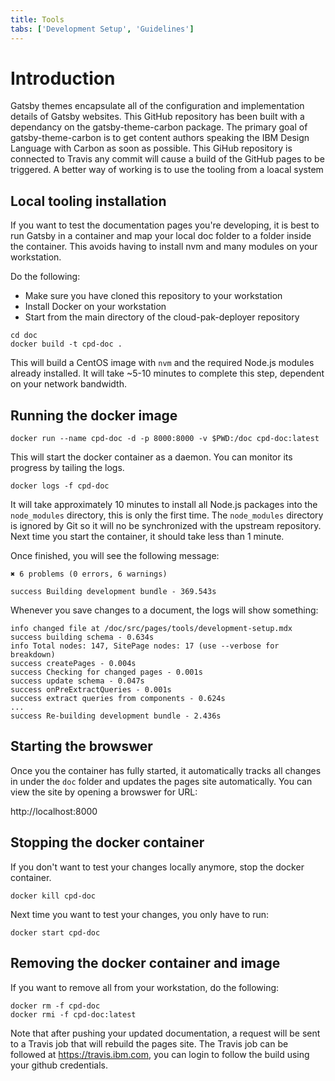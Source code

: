 ```yaml
---
title: Tools
tabs: ['Development Setup', 'Guidelines']
---
```


# Introduction

Gatsby themes encapsulate all of the configuration and implementation details of Gatsby websites. This GitHub repository has been built with a dependancy on the gatsby-theme-carbon package. The primary goal of gatsby-theme-carbon is to get content authors speaking the IBM Design Language with Carbon as soon as possible. This GiHub repository is connected to Travis any commit will cause a build of the GitHub pages to be triggered. A better way of working is to use the tooling from a loacal system

## Local tooling installation
If you want to test the documentation pages you're developing, it is best to run Gatsby in a container and map your local doc folder to a folder inside the container. This avoids having to install nvm and many modules on your workstation.

Do the following:
* Make sure you have cloned this repository to your workstation
* Install Docker on your workstation
* Start from the main directory of the cloud-pak-deployer repository
```
cd doc
docker build -t cpd-doc .
```

This will build a CentOS image with `nvm` and the required Node.js modules already installed. It will take ~5-10 minutes to complete this step, dependent on your network bandwidth.

## Running the docker image
```
docker run --name cpd-doc -d -p 8000:8000 -v $PWD:/doc cpd-doc:latest
```

This will start the docker container as a daemon. You can monitor its progress by tailing the logs.

```
docker logs -f cpd-doc 
```

It will take approximately 10 minutes to install all Node.js packages into the `node_modules` directory, this is only the first time. The `node_modules` directory is ignored by Git so it will no be synchronized with the upstream repository. Next time you start the container, it should take less than 1 minute.

Once finished, you will see the following message:
```output
✖ 6 problems (0 errors, 6 warnings)

success Building development bundle - 369.543s
```

Whenever you save changes to a document, the logs will show something:
```output
info changed file at /doc/src/pages/tools/development-setup.mdx
success building schema - 0.634s
info Total nodes: 147, SitePage nodes: 17 (use --verbose for breakdown)
success createPages - 0.004s
success Checking for changed pages - 0.001s
success update schema - 0.047s
success onPreExtractQueries - 0.001s
success extract queries from components - 0.624s
...
success Re-building development bundle - 2.436s
```

## Starting the browswer
Once you the container has fully started, it automatically tracks all changes in under the `doc` folder and updates the pages site automatically. You can view the site by opening a browswer for URL:

http://localhost:8000

## Stopping the docker container
If you don't want to test your changes locally anymore, stop the docker container.
```
docker kill cpd-doc
```

Next time you want to test your changes, you only have to run:
```
docker start cpd-doc
```

## Removing the docker container and image
If you want to remove all from your workstation, do the following:
```
docker rm -f cpd-doc
docker rmi -f cpd-doc:latest
```

Note that after pushing your updated documentation, a request will be sent to a Travis job that will rebuild the pages site. The Travis job can be followed at https://travis.ibm.com, you can login to follow the build using your github credentials. 
